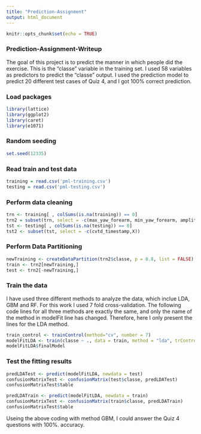 ```yaml
---
title: "Prediction-Assignment"
output: html_document
---
```


```r
knitr::opts_chunk$set(echo = TRUE)
```

### Prediction-Assignment-Writeup
The goal of this project is to predict the manner in which people did the exercise. This is the "classe" variable in the training set. I used 58 variables as predictors to predict the "classe" output. I used the prediction model to predict 20 different test cases of Quiz 4, and I got 100% correct prediction.

### Load packages
```r
library(lattice)
library(ggplot2)
library(caret)
library(e1071)
```

### Random seeding 
```r
set.seed(12335)
```

### Read train and test data
```r
training = read.csv('pml-training.csv')
testing = read.csv('pml-testing.csv')
```

### Perform data cleaning
```r
trn <- training[ , colSums(is.na(training)) == 0]
trn2 = subset(trn, select = -c(max_yaw_forearm, min_yaw_forearm, amplitude_yaw_forearm, kurtosis_roll_forearm, kurtosis_picth_forearm, kurtosis_yaw_forearm, skewness_roll_forearm, skewness_pitch_forearm, skewness_yaw_forearm, kurtosis_roll_dumbbell, kurtosis_picth_dumbbell, kurtosis_yaw_dumbbell, skewness_roll_dumbbell, skewness_pitch_dumbbell, skewness_yaw_dumbbell, max_yaw_dumbbell, min_yaw_dumbbell, amplitude_yaw_dumbbell, kurtosis_roll_arm, kurtosis_picth_arm, kurtosis_yaw_arm, skewness_roll_arm, skewness_pitch_arm, skewness_yaw_arm, kurtosis_roll_belt, kurtosis_picth_belt, kurtosis_yaw_belt, skewness_roll_belt, skewness_roll_belt.1, skewness_yaw_belt, max_yaw_belt, min_yaw_belt, amplitude_yaw_belt, X, cvtd_timestamp))
tst <- testing[ , colSums(is.na(testing)) == 0]
tst2 <- subset(tst, select = -c(cvtd_timestamp,X))
```
### Perform Data Partitioning
```r
newTraining <- createDataPartition(trn2$classe, p = 0.8, list = FALSE)
train <- trn2[newTraining,]
test <- trn2[-newTraining,]
```

### Train the data
I have used three different methods to analyze the data, which inclue LDA, GBM and RF. For this work I used 7 fold cross-validation. The following code lines for all three methods are exactly the same, and only the name of the method in modelFit line has changed. Therefore, here I only present the lines for the LDA method. 

```r
train_control <- trainControl(method="cv", number = 7)
modelFitLDA <- train(classe ~ ., data = train, method = "lda", trControl = train_control)
modelFitLDA$finalModel
```

### Test the fitting results
```r
predLDATest <- predict(modelFitLDA, newdata = test)
confusionMatrixTest <- confusionMatrix(test$classe, predLDATest)
confusionMatrixTest$table

predLDATrain <- predict(modelFitLDA, newdata = train)
confusionMatrixTest <- confusionMatrix(train$classe, predLDATrain)
confusionMatrixTest$table
```

Useing the above coding with method GBM, I could answer the Quiz 4 questions with 100%. accuracy.